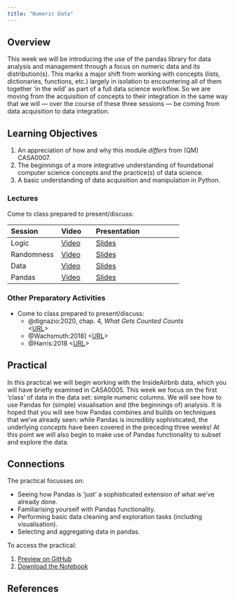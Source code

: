 ```yaml
---
title: "Numeric Data"
---
```


## Overview

This week we will be introducing the use of the pandas library for data analysis and management through a focus on numeric data and its distribution(s). This marks a major shift from working with concepts (lists, dictionaries, functions, etc.) largely in isolation to encountering all of them together 'in the wild' as part of a full data science workflow. So we are moving from the acquisition of concepts to their integration in the same way that we will — over the course of these three sessions — be coming from data acquisition to data integration.

::: {.callout-important}
## Learning Objectives

1. An appreciation of how and why this module *differs* from (QM) CASA0007.
2. The beginnings of a more integrative understanding of foundational computer science concepts and the practice(s) of data science.
3. A basic understanding of data acquisition and manipulation in Python.
::: 

### Lectures

Come to class prepared to present/discuss:

| Session | Video | Presentation | 
| :------ | :---- | :----------- | 
| Logic | [Video]({{< var vids.logic >}}) | [Slides](../lectures/5.1-Logic.qmd) | 
| Randomness | [Video]({{< var vids.randomness >}}) | [Slides](../lectures/5.2-Randomness.qmd) | 
| Data | [Video]({{< var vids.files >}}) | [Slides](../lectures/5.3-Files.qmd) | 
| Pandas | [Video]({{< var vids.pandas >}}) | [Slides](../lectures/5.4-Pandas.qmd) | 

### Other Preparatory Activities

- Come to class prepared to present/discuss:
  - @dignazio:2020, chap. 4, *What Gets Counted Counts*  
<[URL](https://ucl.primo.exlibrisgroup.com/discovery/fulldisplay?docid=alma9931206723604761&context=L&vid=44UCL_INST:UCL_VU2&lang=en&search_scope=UCLLibraryCatalogue&adaptor=Local%20Search%20Engine&isFrbr=true&tab=UCLLibraryCatalogue&query=any,contains,D%5C%27Ignazio%20Data%20Feminism&sortby=date_d&facet=frbrgroupid,include,9041340239229546206&offset=0)>
  - @Wachsmuth:2018] <[URL](https://doi.org/10.1177%2F0308518X18778038)>
  - @Harris:2018 <[URL](https://www.theguardian.com/commentisfree/2018/feb/12/profiteers-killing-airbnb-erode-communities)>

## Practical

In this practical we will begin working with the InsideAirbnb data, which you will have briefly examined in CASA0005. This week we focus on the first 'class' of data in the data set: simple numeric columns. We will see how to use Pandas for (simple) visualisation and (the beginnings of) analysis. It is hoped that you will see how Pandas combines and builds on techniques that we've already seen: while Pandas is incredibly sophisticated, the underlying *concepts* have been covered in the preceding three weeks! At this point we will also begin to make use of Pandas functionality to subset and explore the data.

::: {.callout-tip}
## Connections

The practical focusses on:

- Seeing how Pandas is 'just' a sophisticated extension of what we've already done.
- Familiarising yourself with Pandas functionality.
- Performing basic data cleaning and exploration tasks (including visualisation).
- Selecting and aggregating data in pandas.
:::

To access the practical:

1. [Preview on GitHub]({{< var module.prac > >}}practicals/Practical-05-Numeric_Data.ipynb)
2. [Download the Notebook]({{< var module.raw >}}practicals/Practical-05-Numeric_Data.ipynb)

## References 

